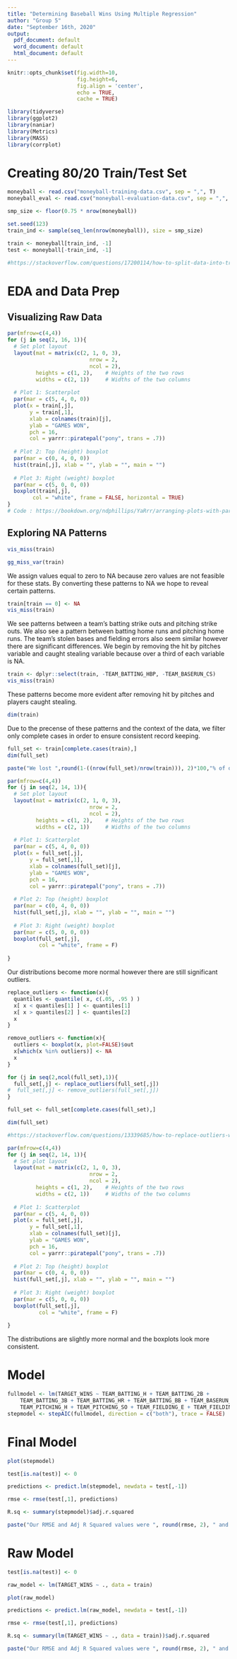 ---
title: "Determining Baseball Wins Using Multiple Regression"
author: "Group 5"
date: "September 16th, 2020"
output:
  pdf_document: default
  word_document: default
  html_document: default
---

```{r setup, include=FALSE}
knitr::opts_chunk$set(fig.width=10, 
                      fig.height=6,
                      fig.align = 'center', 
                      echo = TRUE,
                      cache = TRUE)

library(tidyverse)
library(ggplot2)
library(naniar)
library(Metrics) 
library(MASS)
library(corrplot)
```

# Creating 80/20 Train/Test Set

```{r}
moneyball <- read.csv("moneyball-training-data.csv", sep = ",", T)
moneyball_eval <- read.csv("moneyball-evaluation-data.csv", sep = ",", T)

smp_size <- floor(0.75 * nrow(moneyball))

set.seed(123)
train_ind <- sample(seq_len(nrow(moneyball)), size = smp_size)

train <- moneyball[train_ind, -1]
test <- moneyball[-train_ind, -1]

#https://stackoverflow.com/questions/17200114/how-to-split-data-into-training-testing-sets-using-sample-function
```

# EDA and Data Prep

## Visualizing Raw Data

```{r}
par(mfrow=c(4,4))
for (j in seq(2, 16, 1)){
  # Set plot layout
  layout(mat = matrix(c(2, 1, 0, 3), 
                          nrow = 2, 
                          ncol = 2),
         heights = c(1, 2),    # Heights of the two rows
         widths = c(2, 1))     # Widths of the two columns
  
  # Plot 1: Scatterplot
  par(mar = c(5, 4, 0, 0))
  plot(x = train[,j], 
       y = train[,1],
       xlab = colnames(train)[j], 
       ylab = "GAMES WON", 
       pch = 16, 
       col = yarrr::piratepal("pony", trans = .7))
  
  # Plot 2: Top (height) boxplot
  par(mar = c(0, 4, 0, 0))
  hist(train[,j], xlab = "", ylab = "", main = "")
  
  # Plot 3: Right (weight) boxplot
  par(mar = c(5, 0, 0, 0))
  boxplot(train[,j],
        col = "white", frame = FALSE, horizontal = TRUE)
}
# Code : https://bookdown.org/ndphillips/YaRrr/arranging-plots-with-parmfrow-and-layout.html
```

## Exploring NA Patterns

```{r}
vis_miss(train)
```

```{r}
gg_miss_var(train)
```

We assign values equal to zero to NA because zero values are not feasible for these stats. By converting these patterns to NA we hope to reveal certain patterns.

```{r}
train[train == 0] <- NA
vis_miss(train)
```

We see patterns between a team's batting strike outs and pitching strike outs. We also see a pattern between batting home runs and pitching home runs. The team's stolen bases and fielding errors also seem similar however there are significant differences. We begin by removing the hit by pitches variable and caught stealing variable because over a third of each variable is NA. 

```{r}
train <- dplyr::select(train, -TEAM_BATTING_HBP, -TEAM_BASERUN_CS)
vis_miss(train)
```

These patterns become more evident after removing hit by pitches and players caught stealing.

```{r}
dim(train)
```

Due to the precense of these patterns and the context of the data, we filter only complete cases in order to ensure consistent record keeping.

```{r}
full_set <- train[complete.cases(train),]
dim(full_set)
```

```{r}
paste("We lost ",round(1-((nrow(full_set)/nrow(train))), 2)*100,"% of our data by training only complete cases.", sep = "")
```

```{r}
par(mfrow=c(4,4))
for (j in seq(2, 14, 1)){
  # Set plot layout
  layout(mat = matrix(c(2, 1, 0, 3), 
                          nrow = 2, 
                          ncol = 2),
         heights = c(1, 2),    # Heights of the two rows
         widths = c(2, 1))     # Widths of the two columns
  
  # Plot 1: Scatterplot
  par(mar = c(5, 4, 0, 0))
  plot(x = full_set[,j], 
       y = full_set[,1],
       xlab = colnames(full_set)[j], 
       ylab = "GAMES WON", 
       pch = 16, 
       col = yarrr::piratepal("pony", trans = .7))
  
  # Plot 2: Top (height) boxplot
  par(mar = c(0, 4, 0, 0))
  hist(full_set[,j], xlab = "", ylab = "", main = "")
  
  # Plot 3: Right (weight) boxplot
  par(mar = c(5, 0, 0, 0))
  boxplot(full_set[,j],
          col = "white", frame = F)
  
}
```


Our distributions become more normal however there are still significant outliers.

```{r}
replace_outliers <- function(x){
  quantiles <- quantile( x, c(.05, .95 ) )
  x[ x < quantiles[1] ] <- quantiles[1]
  x[ x > quantiles[2] ] <- quantiles[2]
  x
}

remove_outliers <- function(x){
  outliers <- boxplot(x, plot=FALSE)$out
  x[which(x %in% outliers)] <- NA
  x
}

for (j in seq(2,ncol(full_set),1)){
  full_set[,j] <- replace_outliers(full_set[,j])
#  full_set[,j] <- remove_outliers(full_set[,j])
}

full_set <- full_set[complete.cases(full_set),]

dim(full_set)

#https://stackoverflow.com/questions/13339685/how-to-replace-outliers-with-the-5th-and-95th-percentile-values-in-r
```


```{r}
par(mfrow=c(4,4))
for (j in seq(2, 14, 1)){
  # Set plot layout
  layout(mat = matrix(c(2, 1, 0, 3), 
                          nrow = 2, 
                          ncol = 2),
         heights = c(1, 2),    # Heights of the two rows
         widths = c(2, 1))     # Widths of the two columns
  
  # Plot 1: Scatterplot
  par(mar = c(5, 4, 0, 0))
  plot(x = full_set[,j], 
       y = full_set[,1],
       xlab = colnames(full_set)[j], 
       ylab = "GAMES WON", 
       pch = 16, 
       col = yarrr::piratepal("pony", trans = .7))
  
  # Plot 2: Top (height) boxplot
  par(mar = c(0, 4, 0, 0))
  hist(full_set[,j], xlab = "", ylab = "", main = "")
  
  # Plot 3: Right (weight) boxplot
  par(mar = c(5, 0, 0, 0))
  boxplot(full_set[,j],
          col = "white", frame = F)
  
}
```

The distributions are slightly more normal and the boxplots look more consistent.

# Model

```{r}
fullmodel <- lm(TARGET_WINS ~ TEAM_BATTING_H + TEAM_BATTING_2B + 
    TEAM_BATTING_3B + TEAM_BATTING_HR + TEAM_BATTING_BB + TEAM_BASERUN_SB + 
    TEAM_PITCHING_H + TEAM_PITCHING_SO + TEAM_FIELDING_E + TEAM_FIELDING_DP, data = full_set)
stepmodel <- stepAIC(fullmodel, direction = c("both"), trace = FALSE)
```


# Final Model

```{r}
plot(stepmodel)
```

```{r}
test[is.na(test)] <- 0

predictions <- predict.lm(stepmodel, newdata = test[,-1])

rmse <- rmse(test[,1], predictions)

R.sq <- summary(stepmodel)$adj.r.squared

paste("Our RMSE and Adj R Squared values were ", round(rmse, 2), " and ", round(R.sq, 2), " respectively.", sep="")
```


# Raw Model

```{r}
test[is.na(test)] <- 0

raw_model <- lm(TARGET_WINS ~ ., data = train)

plot(raw_model)
```


```{r}
predictions <- predict.lm(raw_model, newdata = test[,-1])

rmse <- rmse(test[,1], predictions)

R.sq <- summary(lm(TARGET_WINS ~ ., data = train))$adj.r.squared

paste("Our RMSE and Adj R Squared values were ", round(rmse, 2), " and ", round(R.sq, 2), " respectively.", sep="")
```




